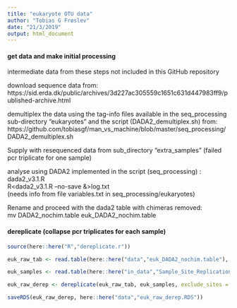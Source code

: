 ```yaml
---
title: "eukaryote OTU data"
author: "Tobias G Frøslev"
date: "21/3/2019"
output: html_document
---
```


#### get data and make initial processing ####  
intermediate data from these steps not included in this GitHub repository  

download sequence data from: https://sid.erda.dk/public/archives/3d227ac305559c1651c631d447983ff9/published-archive.html

demultiplex the data using the tag-info files available in the seq_processing sub-directory "eukaryotes" and the script (DADA2_demultiplex.sh) from: https://github.com/tobiasgf/man_vs_machine/blob/master/seq_processing/DADA2_demultiplex.sh  

Supply with resequenced data from sub_directory "extra_samples" (failed pcr triplicate for one sample)  

analyse using DADA2 implemented in the script (seq_processing) : dada2_v3.1.R  
R<dada2_v3.1.R --no-save &>log.txt  
(needs info from file variables.txt in seq_processing/eukaryotes)  

Rename and proceed with the dada2 table with chimeras removed:  
mv DADA2_nochim.table euk_DADA2_nochim.table  

#### dereplicate (collapse pcr triplicates for each sample) ####  
```r
source(here::here("R","dereplicate.r"))

euk_raw_tab <- read.table(here::here("data","euk_DADA2_nochim.table"), sep="\t", header = T,row.names = 1) # see earlier steps in separate script

euk_samples <- read.table(here::here("in_data","Sample_Site_Replication_BW_EUK.txt"), sep="\t", header = T,stringsAsFactors = F)

euk_raw_derep <- dereplicate(euk_raw_tab, euk_samples, exclude_sites = c("BW","Bla","neg"))

saveRDS(euk_raw_derep, here::here("data","euk_raw_derep.RDS"))
```
